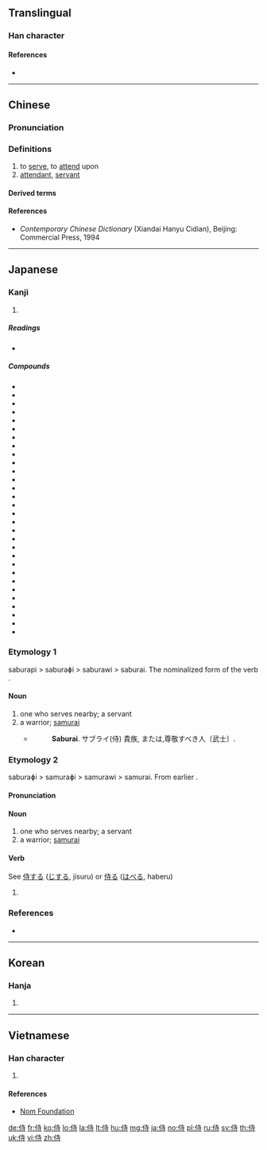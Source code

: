 ==Translingual==
{{stroke order|strokes=8}}

===Han character===
{{Han char|rn=9|rad=人|as=06|sn=8|four=24241|canj=OGDI|ids=⿰亻寺}}

====References====
* {{Han ref|kx=0101.260|dkj=00589|dj=0215.070|hdz=10143.170|uh=4F8D|ud=20365|bh=A8CD|bd=43213}}

----

==Chinese==
{{zh-forms}}

===Pronunciation===
{{zh-pron
|m=shì
|c=si6
|h=pfs=sṳ
|md=sê
|mn=sāi
|w=3zr
|mc=y
|oc=y
|ma=y
|cat=v,n
}}

===Definitions===
# to [[serve]], to [[attend]] upon
# [[attendant]], [[servant]]

====Derived terms====
{{zh-der|
* [[侍从]]: shicong, servants of the emperor or officials.
* [[侍奉]]: shifeng, to serve.
* [[侍候]]: shihou, to serve in a more respectul way with an implication of waiting ([[侯]]).
* [[侍郎]]: shilang, a title of a sort of ancient official.
* [[侍弄]]: shinong, to detail.
|中常侍|伏侍|侍中|侍人|侍候|侍兒|侍奉|侍女|侍妾|侍子|侍巾櫛|侍弄|侍役|侍從|侍御|侍應生|侍生|侍立|侍者|侍衛|侍講|侍讀|侍郎|侍醫|俠侍|內侍|奉侍|女侍|姬侍|媵侍|常侍|接侍|散騎常侍|服侍|近侍|選侍|重侍下|閽侍|陪侍|隨侍|鵠侍}}
====References====
* ''Contemporary Chinese Dictionary'' (Xiandai Hanyu Cidian), Beijing: Commercial Press, 1994

----

==Japanese==

===Kanji===
{{ja-kanji|grade=c|rs=人06}}

# {{defn|lang=ja|sort=人06}}

=====Readings=====
* {{ja-readings|goon=[[じ]] (ji)|kanon=[[し]] (shi)|kun=[[さむらい]] (samurai), [[はべる]] (haberu), [[さぶらう]] (saburau)|nanori=[[ひと]] (hito)}}

=====Compounds=====
{{der-top}}
* {{ja-r|侍気質|さむらいかたぎ}}
* {{ja-r|侍八騎|さむらいはっき}}
* {{ja-r|侍医|じい}}
* {{ja-r|侍衛|じえい}}
* {{ja-r|侍衛長|じえいちょう}}
* {{ja-r|侍御|じぎょ}}
* {{ja-r|侍講|じこう}}
* {{ja-r|侍祭|じさい}}
* {{ja-r|侍史|じし}}
* {{ja-r|侍者|じしゃ}}
* {{ja-r|侍臣|じしん}}
* {{ja-r|侍従|じじゅう}}
* {{ja-r|侍従官|じじゅうかん}}
* {{ja-r|侍従職|じじゅうしょく}}
* {{ja-r|侍従長|じじゅうちょう}}
* {{ja-r|侍従武官|じじゅうぶかん}}
* {{ja-r|侍女|じじょ}}
* {{ja-r|侍僧|じそう}}
* {{ja-r|侍読|じどく}}
* {{ja-r|侍婢|じひ}}
* {{ja-r|侍立|じりつ}}
* {{ja-r|田舎侍|いなかざむらい}}
* {{ja-r|犬侍|いぬざむらい}}
* {{ja-r|芋侍|いもざむらい}}
* {{ja-r|近侍|きんじ}}
* {{ja-r|国侍|くにざむらい}}
* {{ja-r|典侍|てんじ}}
* {{ja-r|内侍|ないじ}}
* {{ja-r|陪侍|ばいじ}}
* {{ja-r|若侍|わかざむらい}}
{{der-bottom}}

===Etymology 1===
{{ja-kanjitab|さぶらい|yomi=k}}
saburapi > saburaɸi > saburawi > saburai. The nominalized form of the verb {{m|ja|侍う|tr=saburau}}.

====Noun====
{{ja-noun|さぶらい|hhira=さぶらひ}}

# one who serves nearby; a servant
# a warrior; [[samurai]]
#* {{RQ:Nippo Jisho|545}}
#*: '''Saburai'''. サブライ(侍) 貴族, または,尊敬すべき人〔武士〕.

===Etymology 2===
{{ja-kanjitab|さむらい|yomi=k}}
{{wikipedia|lang=ja}}
saburaɸi > samuraɸi > samurawi > samurai. From earlier {{m|ja|侍|tr=saburahi}}.

====Pronunciation====
{{ja-pron|さむらい|acc=h|acc_ref=NHK|y=k}}

====Noun====
{{ja-noun|さむらい|hhira=さむらひ}}

# one who serves nearby; a servant
# a warrior; [[samurai]]

====Verb====
See [[侍する]] ([[じする]], jisuru) or [[侍る]] ([[はべる]], haberu)

# {{defn|lang=ja|sort=人06}}

===References===
<references/>
* {{R:Nippo Jisho}}

----

==Korean==

===Hanja===
{{ko-hanja|hangeul=시|mr=si}}

# {{defn|lang=ko|sort=人06}}

----

==Vietnamese==

===Han character===
{{vi-hantu|[[thị]]|rs=人06}}

# {{defn|lang=vi|sort=人06}}

====References====
* [http://nomfoundation.org/common/nom_details.php?codepoint=4f8d Nom Foundation]

[[de:侍]]
[[fr:侍]]
[[ko:侍]]
[[lo:侍]]
[[la:侍]]
[[lt:侍]]
[[hu:侍]]
[[mg:侍]]
[[ja:侍]]
[[no:侍]]
[[pl:侍]]
[[ru:侍]]
[[sv:侍]]
[[th:侍]]
[[uk:侍]]
[[vi:侍]]
[[zh:侍]]